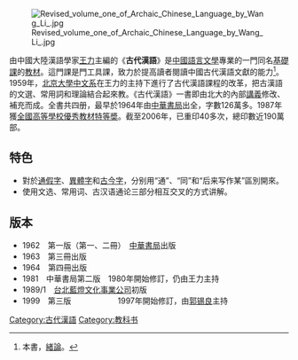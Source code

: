 [[Image:Revised_volume_one_of_Archaic_Chinese_Language_by_Wang_Li_.jpg|frame]]

由中國大陸漢語學家[[王力_(語言學家)|王力]]主編的《'''古代漢語'''》是[[中國語言文學|中國語言文學]]專業的一門同名[[基礎課|基礎課]]的[[教材|教材]]。這門課是門工具課，致力於提高讀者閱讀中國古代漢語文獻的能力<ref>本書，[[緒論|緒論]]。</ref>。1959年，[[北京大學中文系|北京大學中文系]]在王力的主持下進行了古代漢語課程的改革，把古漢語的文選、常用詞和理論結合起來教。《古代漢語》一書即由北大的內部[[講義|講義]]修改、補充而成。全書共四册，最早於1964年由[[中華書局|中華書局]]出全，字數126萬多。1987年獲[[全國高等學校優秀教材特等奬|全國高等學校優秀教材特等奬]]。截至2006年，已重印40多次，總印數近190萬部。

==特色==
*對於[[通假字|通假字]]、[[異體字|異體字]]和[[古今字|古今字]]，分别用“通”、“同”和“后来写作某”區別開來。
*使用文选、常用词、古汉语通论三部分相互交叉的方式讲解。


==版本==
*1962　第一版（第一、二冊）　[[中華書局|中華書局]]出版
*1963　第三冊出版
*1964　第四冊出版
*1981　中華書局第二版　1980年開始修訂，仍由王力主持
*1989/1　[[台北|台北]][[藍燈文化事業公司|藍燈文化事業公司]]初版
*1999　第三版　　　　　　1997年開始修訂，由[[郭锡良|郭锡良]]主持

<references/>

[[Category:古代漢語|Category:古代漢語]]
[[Category:教科书|Category:教科书]]